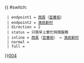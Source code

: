 {{ #switch: {{{format|}}}
  | endpoint1 = [[西貢市|西貢]]（[[宜春街]]）
  | endpoint2 = [[漁民新村]]
  | direction = 2
  | status = 只限早上繁忙時間服務
  | inline = [[西貢市|西貢]]（[[宜春街]]） ↔ [[漁民新村]]
  | normal =
  | full =
}}<noinclude>[[category:新界專線小巴路線模板|004]]</noinclude>